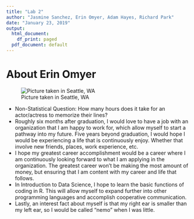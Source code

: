 ```yaml
---
title: "Lab 2"
author: "Jasmine Sanchez, Erin Omyer, Adam Hayes, Richard Park"
date: "January 23, 2019"
output:
  html_document:
    df_print: paged
  pdf_document: default
---
```


# About Erin Omyer

![Picture taken in Seattle, WA](smiley.jpg)

* Non-Statistical Question: How many hours does it take for an actor/actress to memorize their lines?
* Roughly six months after graduation, I would love to have a job with an organization that I am happy to work for, which allow myself to start a pathway into my future. Five years beyond graduation, I would hope I would be experiencing a life that is continuously enjoy. Whether that involve new friends, places, work experience, etc. 
* I hope my greatest career accomplishment would be a career where I am continuously looking forward to what I am applying in the organization. The greatest career won't be making the most amount of money, but ensuring that I am content with my career and life that follows.
* In Introduction to Data Science, I hope to learn the basic functions of coding in R. This will allow myself to expand further into other programming languages and accomplish cooperative communication. 
* Lastly, an interest fact about myself is that my right ear is smaller than my left ear, so I would be called "nemo" when I was little. 